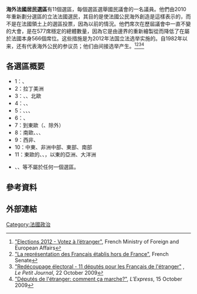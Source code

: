 '''海外法國居民選區'''有11個選區，每個選區選舉國民議會的一名議員。他們由2010年重新劃分選區的立法法國選民，其目的是使法國公民海外創造是這樣表示的，而不是在法國領土上的選區投票，因為以前的情況。他們席次在歷屆議會中一直不變的大會，是在577席穩定的總體數量，因為它是由邊界的重新繪製從而降低了在屬於法國本身566個席位。这些措施是为2012年法国立法选举实施的。自1982年以来，还有代表海外公民的参议员；他们由{{Tsl|fr|Assemblée des Français de l'étranger|法国海外公民大会}}间接选举产生。<ref>[http://www.diplomatie.gouv.fr/fr/les-francais-etranger_1296/elections-2012-votez-etranger_20721/elections-deputes-par-les-francais-etranger-2012_91742.html "Elections 2012 - Votez à l’étranger"], French Ministry of Foreign and European Affairs</ref><ref>[http://www.senat.fr/role/fiche/franc_etrang.html "La représentation des Français établis hors de France"], French Senate</ref><ref>[http://www.lepetitjournal.com/homepage/expat/48389-dtfrans-de-langer.html "Redécoupage électoral - 11 députés pour les Français de l'étranger"] {{Webarchive|url=https://web.archive.org/web/20110930201835/http://www.lepetitjournal.com/homepage/expat/48389-dtfrans-de-langer.html |date=2011-09-30 }}, ''Le Petit Journal'', 22 October 2009</ref><ref>[http://www.lexpress.fr/region/deputes-de-l-etranger-comment-ca-marche_794793.html "Députés de l'étranger: comment ça marche?"], ''L'Express'', 15 October 2009</ref>
== 各選區概要 ==
* 1：{{USA}}、{{CAN}}
* 2：拉丁美洲
* 3：{{GBR}}、{{IRL}}、北歐
* 4：{{NLD}}、{{BEL}}、{{LUX}}
* 5：{{ESP}}、{{PRT}}、{{AND}}、{{MON}}
* 6：{{SWI}}、{{LIE}}
* 7：{{GER}}到東歐（{{RUS}}、{{UKR}}除外）
* 8：南歐、{{TUR}}、{{ISR}}、{{PSE}}
* 9：西非、{{LBY}}
* 10：中東、非洲中部、東部、南部
* 11：東歐的{{RUS}}、{{UKR}}、{{IRN}}，{{IRN}}以東的亞洲、大洋洲

* {{DPK}}、{{BHU}}、{{ESH}}等不屬於任何一個選區。

== 參考資料 ==
{{reflist}}

== 外部連結 ==


[[Category:法國政治|Category:法國政治]]